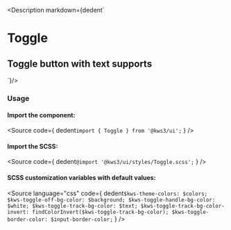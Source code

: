 

<Version />

<Description markdown={dedent`
# Toggle
## Toggle button with text supports
`}/>

<Meta of={Stories} />
<Canvas of={Stories.Main} />
<Controls />

### Usage
#### Import the component:
<Source
  code={
    dedent`import { Toggle } from '@kws3/ui';`
  }
/>

#### Import the SCSS:
<Source
  code={
    dedent`@import '@kws3/ui/styles/Toggle.scss';`
  }
/>

#### SCSS customization variables with default values:
<Source
  language="css"
  code={
    dedent`
      $kws-theme-colors: $colors;
      $kws-toggle-off-bg-color: $background;
      $kws-toggle-handle-bg-color: $white;
      $kws-toggle-track-bg-color: $text;
      $kws-toggle-track-bg-color-invert: findColorInvert($kws-toggle-track-bg-color);
      $kws-toggle-border-color: $input-border-color;
    `
  }
/>
